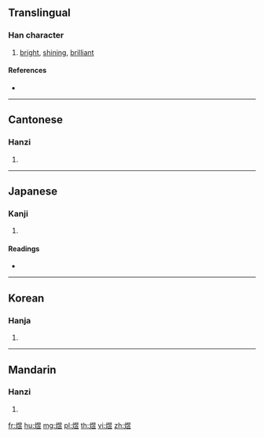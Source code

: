 {{character info/new}}
==Translingual==

===Han character===
{{Han char|rn=86|rad=火|as=09|sn=13|four=96818|canj=FAYT|ids=⿰火昱}}

# [[bright]], [[shining]], [[brilliant]]

====References====
* {{Han ref|kx=0677.150|dkj=19207|dj=1088.040|hdz=32217.060|uh=715C|ud=29020|bh=B7D4|bd=47060}}

----

==Cantonese==

===Hanzi===
{{yue-hanzi|jyut=|y=yuk1}}

# {{defn|lang=yue|sort=火09}}

----

==Japanese==

===Kanji===
{{ja-kanji|grade=|rs=火09}}

# {{defn|lang=ja|sort=火09}}

====Readings====
* {{ja-readings|on=[[いく]] (iku), [[いう]] (iu), [[おう]] (ō)|kun=[[かがやく]] (kagayaku)}}

----

==Korean==

===Hanja===
{{ko-hanja|hangeul=[[욱]], [[읍]]|eumhun=|rv=uk, eup|mr=uk, ŭp|y=wuk, up}}

# {{defn|lang=ko|sort=火09}}

----

==Mandarin==

===Hanzi===
{{cmn-hanzi|pin=[[yù]] ([[yu4]])|wg=yü<sup>4</sup>}}

# {{defn|lang=cmn|sort=火09}}

[[fr:煜]]
[[hu:煜]]
[[mg:煜]]
[[pl:煜]]
[[th:煜]]
[[vi:煜]]
[[zh:煜]]